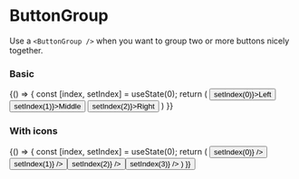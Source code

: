 
<Meta title="Components/Buttons/ButtonGroup" component={ButtonGroup} />

# ButtonGroup

Use a `<ButtonGroup />` when you want to group two or more buttons nicely together.

<ArgsTable of={ButtonGroup} />

### Basic
<Canvas>
    <Story name="basic">
    {() => {
        const [index, setIndex] = useState(0);
        return (
            <ButtonGroup>
                <Button active={index === 0} onClick={() => setIndex(0)}>Left</Button>
                <Button active={index === 1} onClick={() => setIndex(1)}>Middle</Button>
                <Button active={index === 2} onClick={() => setIndex(2)}>Right</Button>
            </ButtonGroup>
        )
    }}
    </Story>
</Canvas>


### With icons
<Canvas>
    <Story name="with icons">
    {() => {
        const [index, setIndex] = useState(0);
        return (
            <ButtonGroup>
                <Button
                    square
                    icon="gear"
                    active={index === 0}
                    onClick={() => setIndex(0)} />
                <Button
                    square
                    icon="info"
                    active={index === 1}
                    onClick={() => setIndex(1)} />
                <Button
                    square
                    icon="devices"
                    active={index === 2}
                    onClick={() => setIndex(2)} />
                <Button
                    square
                    icon="warning"
                    active={index === 3}
                    onClick={() => setIndex(3)} />
            </ButtonGroup>
        )
    }}
    </Story>
</Canvas>
